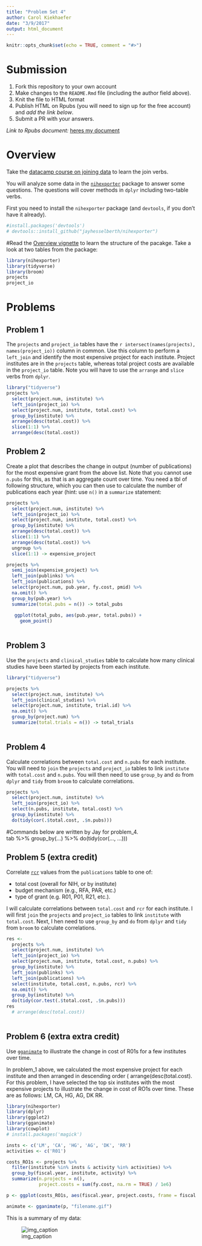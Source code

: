 ```yaml
---
title: "Problem Set 4"
author: Carol Kiekhaefer
date: "3/9/2017"
output: html_document
---
```


```r
knitr::opts_chunk$set(echo = TRUE, comment = "#>")
```

# Submission

1. Fork this repository to your own account
1. Make changes to the `README.Rmd` file (including the author field above).
1. Knit the file to HTML format
1. Publish HTML on Rpubs (you will need to sign up for the free account) and *add the link below*.
1. Submit a PR with your answers.

*Link to Rpubs document:* [heres my document](http://rpubs.com/cmkiekha/264211)

# Overview

Take the [datacamp course on joining data](https://www.datacamp.com/courses/joining-data-in-r-with-dplyr) to learn the join verbs.

You will analyze some data in the [`nihexporter`](https://github.com/jayhesselberth/nihexporter) package to answer some questions. The questions will cover methods in `dplyr` including two-table verbs.

First you need to install the `nihexporter` package (and `devtools`, if you don't have it already).

```r
#install.packages('devtools')
# devtools::install_github("jayhesselberth/nihexporter")
```

#Read the [Overview vignette](http://jayhesselberth.github.io/nihexporter/articles/nihexporter.html) to learn the structure of the pacakge. Take a look at two tables from the package:

```r
library(nihexporter)
library(tidyverse)
library(broom)
projects
project_io
```

# Problems

## Problem 1

The `projects` and `project_io` tables have the `r intersect(names(projects), names(project_io))` column in common. Use this column to perform a `left_join` and identify the most expensive project for each institute. Project institutes are in the `projects` table, whereas total project costs are available in the `project_io` table. Note you will have to use the `arrange` and `slice` verbs from `dplyr`.

```r

library("tidyverse")
projects %>%
  select(project.num, institute) %>%
  left_join(project_io) %>% 
  select(project.num, institute, total.cost) %>% 
  group_by(institute) %>% 
  arrange(desc(total.cost)) %>%
  slice(1:1) %>%
  arrange(desc(total.cost))

```


## Problem 2

Create a plot that describes the change in output (number of publications) for the most expensive grant from the above list. Note that you cannot use `n.pubs` for this, as that is an aggregate count over time. You need a tbl of following structure, which you can then use to calculate the number of publications each year (hint: use `n()` in a `summarize` statement:

```r
projects %>% 
  select(project.num, institute) %>%
  left_join(project_io) %>% 
  select(project.num, institute, total.cost) %>% 
  group_by(institute) %>% 
  arrange(desc(total.cost)) %>%
  slice(1:1) %>%
  arrange(desc(total.cost)) %>%
  ungroup %>% 
  slice(1:1) -> expensive_project
```
```r
projects %>% 
  semi_join(expensive_project) %>%
  left_join(publinks) %>%
  left_join(publications) %>%
  select(project.num, pub.year, fy.cost, pmid) %>%
  na.omit() %>%
  group_by(pub.year) %>%
  summarize(total.pubs = n()) -> total_pubs
            
   ggplot(total_pubs, aes(pub.year, total.pubs)) +
     geom_point()
            
```
## Problem 3

Use the `projects` and `clinical_studies` table to calculate how many clinical studies have been started by projects from each institute.

```r

library("tidyverse")

projects %>%
  select(project.num, institute) %>%
  left_join(clinical_studies) %>% 
  select(project.num, institute, trial.id) %>% 
  na.omit() %>%
  group_by(project.num) %>% 
  summarize(total.trials = n()) -> total_trials
  
```

## Problem 4

Calculate correlations between `total.cost` and `n.pubs` for each institute. You will need to `join` the `projects` and `project_io` tables to link `institute` with `total.cost` and `n.pubs`. You will then need to use `group_by` and `do` from `dplyr` and `tidy` from `broom` to calculate correlations.

```r
projects %>% 
  select(project.num, institute) %>%
  left_join(project_io) %>% 
  select(n.pubs, institute, total.cost) %>% 
  group_by(institute) %>% 
  do(tidy(cor(.$total.cost, .$n.pubs)))
```  
#Commands below are written by Jay for problem_4.  
tab %>%
  group_by(...) %>%
  do(tidy(cor(..., ...)))


## Problem 5 (extra credit)

Correlate [`rcr`](https://icite.od.nih.gov/) values from the `publications` table to one of:

- total cost (overall for NIH, or by institute)
- budget mechanism (e.g., RFA, PAR, etc.)
- type of grant (e.g. R01, P01, R21, etc.). 

I will calculate correlations between `total.cost` and `rcr` for each institute.  I will first `join` the `projects` and `project_io` tables to link `institute` with `total.cost`. Next, I hen need to use `group_by` and `do` from `dplyr` and `tidy` from `broom` to calculate correlations.

```r
res <- 
  projects %>% 
  select(project.num, institute) %>%
  left_join(project_io) %>% 
  select(project.num, institute, total.cost, n.pubs) %>% 
  group_by(institute) %>% 
  left_join(publinks) %>%
  left_join(publications) %>%
  select(institute, total.cost, n.pubs, rcr) %>%
  na.omit() %>%
  group_by(institute) %>%
  do(tidy(cor.test(.$total.cost, .$n.pubs)))
res
  # arrange(desc(total.cost)) 
  
```

## Problem 6 (extra extra credit)

Use [`gganimate`](https://github.com/dgrtwo/gganimate) to illustrate the change in cost of R01s for a few institutes over time.

In problem_1 above, we calculated the most expensive project for each institute and then arranged in descending order ( arrange(desc(total.cost).  For this problem, I have selected the top six institutes with the most expensive projects to illustrate the change in cost of RO1s over time.  These are as follows: LM, CA, HG, AG, DK RR.

```r

library(nihexporter)
library(dplyr)
library(ggplot2)
library(gganimate)
library(cowplot)
# install.packages('magick')

insts <- c('LM', 'CA', 'HG', 'AG', 'DK', 'RR')
activities <- c('R01')

costs_RO1s <- projects %>%
  filter(institute %in% insts & activity %in% activities) %>%
  group_by(fiscal.year, institute, activity) %>%
  summarize(n.projects = n(),
            project.costs = sum(fy.cost, na.rm = TRUE) / 1e6)

p <- ggplot(costs_RO1s, aes(fiscal.year, project.costs, frame = fiscal.year)) + geom_point()

animate <- gganimate(p, "filename.gif")
```

This is a summary of my data:

![img_caption](filename.gif)

